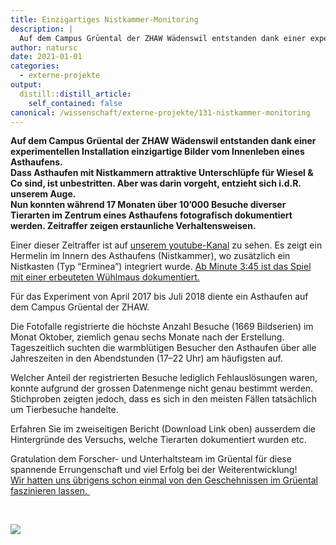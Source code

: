 ```yaml
---
title: Einzigartiges Nistkammer-Monitoring
description: |
  Auf dem Campus Grüental der ZHAW Wädenswil entstanden dank einer experimentellen Installation einzigartige Bilder vom Innenleben eines Asthaufens. Dass Asthaufen mit Nistkammern attraktive Unterschlüpfe für Wiesel & Co sind, ist unbestritten. Aber was darin vorgeht, entzieht sich i.d.R. unserem Auge. Nun konnten während 17 Monaten über 10'000 Besuche diverser Tierarten im Zentrum eines Asthaufens fotografisch dokumentiert werden. Zeitraffer zeigen erstaunliche Verhaltensweisen.
author: natursc
date: 2021-01-01
categories:
  - externe-projekte
output:
  distill::distill_article:
    self_contained: false
canonical: /wissenschaft/externe-projekte/131-nistkammer-monitoring
---
```



**Auf dem Campus Grüental der ZHAW Wädenswil entstanden dank einer
experimentellen Installation einzigartige Bilder vom Innenleben eines
Asthaufens. **  
**Dass Asthaufen mit Nistkammern attraktive Unterschlüpfe für Wiesel &
Co sind, ist unbestritten. Aber was darin vorgeht, entzieht sich i.d.R.
unserem Auge. **  
**Nun konnten während 17 Monaten über 10'000 Besuche diverser Tierarten
im Zentrum eines Asthaufens fotografisch dokumentiert werden. Zeitraffer
zeigen erstaunliche Verhaltensweisen.**

Einer dieser Zeitraffer ist auf [unserem
youtube-Kanal](https://www.youtube.com/channel/UC3WA9IQb1p8hvPwSAHeefSQ)
zu sehen. Es zeigt ein Hermelin im Innern des Asthaufens (Nistkammer),
wo zusätzlich ein Nistkasten (Typ "Erminea") integriert wurde. [Ab
Minute 3:45 ist das Spiel mit einer erbeuteten Wühlmaus
dokumentiert.](https://youtu.be/L8GTrNWflxA?list=PLilD7MYfI8xV9aLwFoTxpKfjO3Da2a8Nh&t=223)

Für das Experiment von April 2017 bis Juli 2018 diente ein Asthaufen auf
dem Campus Grüental der ZHAW. 

<span class="fontstyle0">Die Fotofalle registrierte die höchste Anzahl
Besuche (1669 Bildserien) im Monat Oktober, ziemlich genau sechs Monate
nach der Erstellung. Tageszeitlich suchten die warmblütigen Besucher den
Asthaufen über alle Jahreszeiten in den Abendstunden (17–22 Uhr) am
häufigsten auf. </span>

Welcher Anteil der registrierten Besuche lediglich Fehlauslösungen
waren, konnte aufgrund der grossen Datenmenge nicht genau bestimmt
werden. Stichproben zeigten jedoch, dass es sich in den meisten Fällen
tatsächlich um Tierbesuche handelte.

Erfahren Sie im zweiseitigen Bericht (Download Link oben) ausserdem die
Hintergründe des Versuchs, welche Tierarten dokumentiert wurden etc.

Gratulation dem Forscher- und Unterhaltsteam im Grüental für diese
spannende Errungenschaft und viel Erfolg bei der Weiterentwicklung!  
[Wir hatten uns übrigens schon einmal von den Geschehnissen im Grüental
faszinieren
lassen. ](faszination-kleinraubtiere/mensch-wiesel/115-vernetzungsideen)

 

![](images/20180317_093955.jpg)

 

 

 

 

<!--http://wieselundco.ch/wissenschaft/externe-projekte/131-nistkammer-monitoring-->

